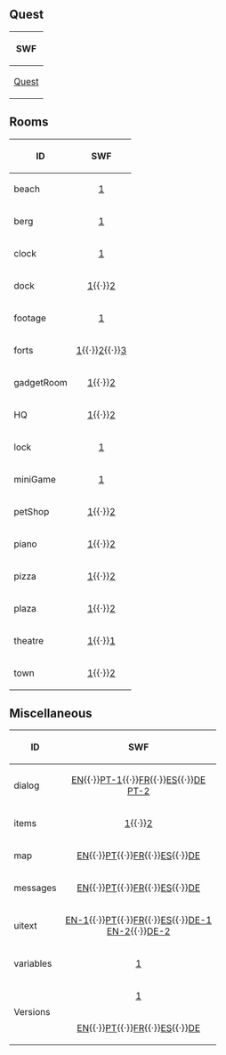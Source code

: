 ==Quest==
{|class="wikitable" style="margin: 1em auto;"
!SWF
|-
|[[Media:GamesQuestsQ7Quest.swf|Quest]]
|}

==Rooms==
{|class="wikitable" style="margin: 1em auto;"
!ID!!SWF
|-
|beach||align="center"|[[Media:GamesQuestsQ7CommonRoomsBeach.swf|1]]
|-
|berg||align="center"|[[Media:GamesQuestsQ7CommonRoomsBerg.swf|1]]
|-
|clock||align="center"|[[Media:GamesQuestsQ7CommonRoomsClock.swf|1]]
|-
|dock||align="center"|[[Media:GamesQuestsQ7CommonRoomsDock.swf|1]]{{·}}[[Media:GamesQuestsQ7CommonRoomsDock2.swf|2]]
|-
|footage||align="center"|[[Media:GamesQuestsQ7CommonRoomsFootage.swf|1]]
|-
|forts||align="center"|[[Media:GamesQuestsQ7CommonRoomsForts.swf|1]]{{·}}[[Media:GamesQuestsQ7CommonRoomsForts2.swf|2]]{{·}}[[Media:GamesQuestsQ7CommonRoomsForts3.swf|3]]
|-
|gadgetRoom||align="center"|[[Media:GamesQuestsQ7CommonRoomsGadgetRoom.swf|1]]{{·}}[[Media:GamesQuestsQ7CommonRoomsGadgetRoom2.swf|2]]
|-
|HQ||align="center"|[[Media:GamesQuestsQ7CommonRoomsHQ.swf|1]]{{·}}[[Media:GamesQuestsQ7CommonRoomsHQ2.swf|2]]
|-
|lock||align="center"|[[Media:GamesQuestsQ7CommonRoomsLock.swf|1]]
|-
|miniGame||align="center"|[[Media:GamesQuestsQ7CommonRoomsMiniGame.swf|1]]
|-
|petShop||align="center"|[[Media:GamesQuestsQ7CommonRoomsPetShop.swf|1]]{{·}}[[Media:GamesQuestsQ7CommonRoomsPetShop2.swf|2]]
|-
|piano||align="center"|[[Media:GamesQuestsQ7CommonRoomsPiano.swf|1]]{{·}}[[Media:GamesQuestsQ7CommonRoomsPiano2.swf|2]]
|-
|pizza||align="center"|[[Media:GamesQuestsQ7CommonRoomsPizza.swf|1]]{{·}}[[Media:GamesQuestsQ7CommonRoomsPizza2.swf|2]]
|-
|plaza||align="center"|[[Media:GamesQuestsQ7CommonRoomsPlaza.swf|1]]{{·}}[[Media:GamesQuestsQ7CommonRoomsPlaza2.swf|2]]
|-
|theatre||align="center"|[[Media:GamesQuestsQ7CommonRoomsTheatre.swf|1]]{{·}}[[Media:GamesQuestsQ7CommonRoomsTheatre2.swf|1]]
|-
|town||align="center"|[[Media:GamesQuestsQ7CommonRoomsTown.swf|1]]{{·}}[[Media:GamesQuestsQ7CommonRoomsTown2.swf|2]]
|}

==Miscellaneous==
{|class="wikitable" style="margin: 1em auto;"
!ID!!SWF
|-
|dialog||align="center"|[[Media:GamesQuestsQ7LangENMiscDialog.swf|EN]]{{·}}[[Media:GamesQuestsQ7LangPTMiscDialog.swf|PT-1]]{{·}}[[Media:GamesQuestsQ7LangFRMiscDialog.swf|FR]]{{·}}[[Media:GamesQuestsQ7LangESMiscDialog.swf|ES]]{{·}}[[Media:GamesQuestsQ7LangDEMiscDialog.swf|DE]]<br>[[Media:GamesQuestsQ7LangPTMiscDialog2.swf|PT-2]]
|-
|items||align="center"|[[Media:GamesQuestsQ7CommonMiscItems.swf|1]]{{·}}[[Media:GamesQuestsQ7CommonMiscItems2.swf|2]]
|-
|map||align="center"|[[Media:GamesQuestsQ7LangENMiscMap.swf|EN]]{{·}}[[Media:GamesQuestsQ7LangPTMiscMap.swf|PT]]{{·}}[[Media:GamesQuestsQ7LangFRMiscMap.swf|FR]]{{·}}[[Media:GamesQuestsQ7LangESMiscMap.swf|ES]]{{·}}[[Media:GamesQuestsQ7LangDEMiscMap.swf|DE]]
|-
|messages||align="center"|[[Media:GamesQuestsQ7LangENMiscMessages.swf|EN]]{{·}}[[Media:GamesQuestsQ7LangPTMiscMessages.swf|PT]]{{·}}[[Media:GamesQuestsQ7LangFRMiscMessages.swf|FR]]{{·}}[[Media:GamesQuestsQ7LangESMiscMessages.swf|ES]]{{·}}[[Media:GamesQuestsQ7LangDEMiscMessages.swf|DE]]
|-
|uitext||align="center"|[[Media:GamesQuestsQ7LangENMiscUitext.swf|EN-1]]{{·}}[[Media:GamesQuestsQ7LangPTMiscUitext.swf|PT]]{{·}}[[Media:GamesQuestsQ7LangFRMiscUitext.swf|FR]]{{·}}[[Media:GamesQuestsQ7LangESMiscUitext.swf|ES]]{{·}}[[Media:GamesQuestsQ7LangDEMiscUitext.swf|DE-1]]<br>[[Media:GamesQuestsQ7LangENMiscUitext2.swf|EN-2]]{{·}}[[Media:GamesQuestsQ7LangDEMiscUitext2.swf|DE-2]]
|-
|variables||align="center"|[[Media:GamesQuestsQ7CommonMiscVariables.swf|1]]
|-
|rowspan="2"|Versions||align="center"|[[Media:GamesQuestsQ7CommonMiscVersions.swf|1]]
|-
|align="center"|[[Media:GamesQuestsQ7LangENMiscVersions.swf|EN]]{{·}}[[Media:GamesQuestsQ7LangPTMiscVersions.swf|PT]]{{·}}[[Media:GamesQuestsQ7LangFRMiscVersions.swf|FR]]{{·}}[[Media:GamesQuestsQ7LangESMiscVersions.swf|ES]]{{·}}[[Media:GamesQuestsQ7LangDEMiscVersions.swf|DE]]
|}